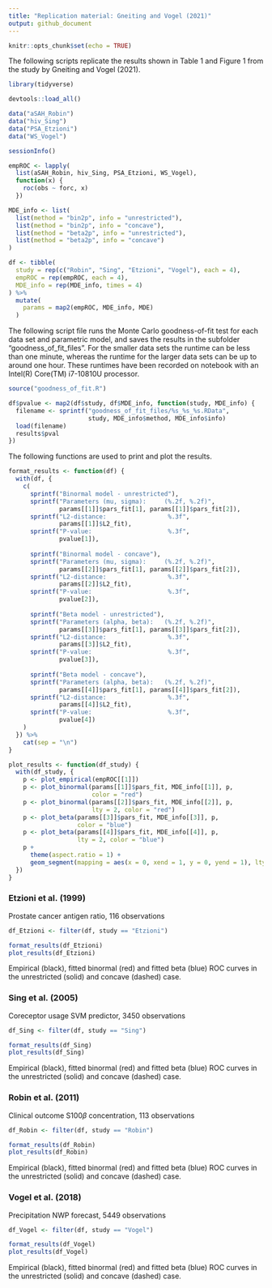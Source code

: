 ```yaml
---
title: "Replication material: Gneiting and Vogel (2021)"
output: github_document
---
```


```r
knitr::opts_chunk$set(echo = TRUE)

```

The following scripts replicate the results shown in Table 1 and Figure 1 from the study by Gneiting and Vogel (2021).

```r
library(tidyverse)

devtools::load_all()

data("aSAH_Robin")
data("hiv_Sing")
data("PSA_Etzioni")
data("WS_Vogel")

sessionInfo()

```

```r
empROC <- lapply(
  list(aSAH_Robin, hiv_Sing, PSA_Etzioni, WS_Vogel),
  function(x) {
    roc(obs ~ forc, x)
  })

MDE_info <- list(
  list(method = "bin2p", info = "unrestricted"),
  list(method = "bin2p", info = "concave"),
  list(method = "beta2p", info = "unrestricted"),
  list(method = "beta2p", info = "concave")
)

df <- tibble(
  study = rep(c("Robin", "Sing", "Etzioni", "Vogel"), each = 4),
  empROC = rep(empROC, each = 4),
  MDE_info = rep(MDE_info, times = 4)
) %>%
  mutate(
    params = map2(empROC, MDE_info, MDE)
  )

```

The following script file runs the Monte Carlo goodness-of-fit test for each data set and parametric model, and saves the results in the subfolder "goodness_of_fit_files". For the smaller data sets the runtime can be less than one minute, whereas the runtime for the larger data sets can be up to around one hour. These runtimes have been recorded on notebook with an Intel(R) Core(TM) i7-10810U processor.

```r
source("goodness_of_fit.R")

```


```r
df$pvalue <- map2(df$study, df$MDE_info, function(study, MDE_info) {
  filename <- sprintf("goodness_of_fit_files/%s_%s_%s.RData",
                      study, MDE_info$method, MDE_info$info)
  load(filename)
  results$pval
})

```

The following functions are used to print and plot the results.

```r
format_results <- function(df) {
  with(df, {
    c(
      sprintf("Binormal model - unrestricted"),
      sprintf("Parameters (mu, sigma):     (%.2f, %.2f)",
              params[[1]]$pars_fit[1], params[[1]]$pars_fit[2]),
      sprintf("L2-distance:                 %.3f",
              params[[1]]$L2_fit),
      sprintf("P-value:                     %.3f",
              pvalue[1]),
      
      sprintf("Binormal model - concave"),
      sprintf("Parameters (mu, sigma):     (%.2f, %.2f)",
              params[[2]]$pars_fit[1], params[[2]]$pars_fit[2]),
      sprintf("L2-distance:                 %.3f",
              params[[2]]$L2_fit),
      sprintf("P-value:                     %.3f",
              pvalue[2]),
      
      sprintf("Beta model - unrestricted"),
      sprintf("Parameters (alpha, beta):   (%.2f, %.2f)",
              params[[3]]$pars_fit[1], params[[3]]$pars_fit[2]),
      sprintf("L2-distance:                 %.3f",
              params[[3]]$L2_fit),
      sprintf("P-value:                     %.3f",
              pvalue[3]),
    
      sprintf("Beta model - concave"),
      sprintf("Parameters (alpha, beta):   (%.2f, %.2f)",
              params[[4]]$pars_fit[1], params[[4]]$pars_fit[2]),
      sprintf("L2-distance:                 %.3f",
              params[[4]]$L2_fit),
      sprintf("P-value:                     %.3f",
              pvalue[4])
    )
  }) %>%
    cat(sep = "\n")
}

plot_results <- function(df_study) {
  with(df_study, {
    p <- plot_empirical(empROC[[1]])
    p <- plot_binormal(params[[1]]$pars_fit, MDE_info[[1]], p,
                       color = "red")
    p <- plot_binormal(params[[2]]$pars_fit, MDE_info[[2]], p,
                       lty = 2, color = "red")
    p <- plot_beta(params[[3]]$pars_fit, MDE_info[[3]], p,
                   color = "blue")
    p <- plot_beta(params[[4]]$pars_fit, MDE_info[[4]], p,
                   lty = 2, color = "blue")
    p +
      theme(aspect.ratio = 1) +
      geom_segment(mapping = aes(x = 0, xend = 1, y = 0, yend = 1), lty = 2)
  })
}
```



### Etzioni et al. (1999)

Prostate cancer antigen ratio, 116 observations

```r
df_Etzioni <- filter(df, study == "Etzioni")

format_results(df_Etzioni)
plot_results(df_Etzioni)

```

Empirical (black), fitted binormal (red) and fitted beta (blue) ROC curves in the unrestricted (solid) and concave (dashed) case.


### Sing et al. (2005)

Coreceptor usage SVM predictor, 3450 observations

```r
df_Sing <- filter(df, study == "Sing")

format_results(df_Sing)
plot_results(df_Sing)

```

Empirical (black), fitted binormal (red) and fitted beta (blue) ROC curves in the unrestricted (solid) and concave (dashed) case.

### Robin et al. (2011)

Clinical outcome S100$\beta$ concentration, 113 observations

```r
df_Robin <- filter(df, study == "Robin")

format_results(df_Robin)
plot_results(df_Robin)


```

Empirical (black), fitted binormal (red) and fitted beta (blue) ROC curves in the unrestricted (solid) and concave (dashed) case.


### Vogel et al. (2018)

Precipitation NWP forecast, 5449 observations

```r
df_Vogel <- filter(df, study == "Vogel")

format_results(df_Vogel)
plot_results(df_Vogel)

```

Empirical (black), fitted binormal (red) and fitted beta (blue) ROC curves in the unrestricted (solid) and concave (dashed) case.
